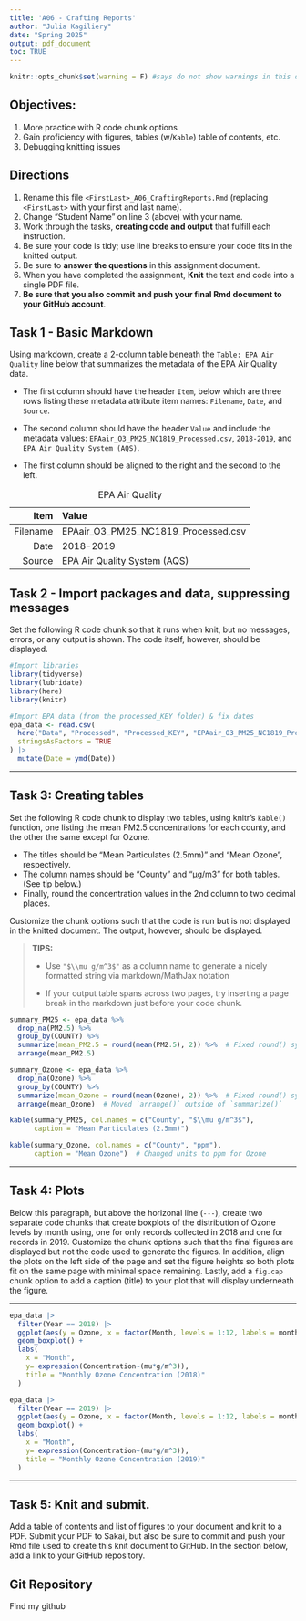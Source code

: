 ```yaml
---
title: 'A06 - Crafting Reports'
author: "Julia Kagiliery" 
date: "Spring 2025"
output: pdf_document
toc: TRUE
---
```


\listoffigures

```r
knitr::opts_chunk$set(warning = F) #says do not show warnings in this doccument
```

## Objectives:

1.  More practice with R code chunk options
2.  Gain proficiency with figures, tables (w/`Kable`) table of contents, etc.
3.  Debugging knitting issues

## Directions

1.  Rename this file `<FirstLast>_A06_CraftingReports.Rmd` (replacing `<FirstLast>` with your first and last name).
2.  Change "Student Name" on line 3 (above) with your name.
3.  Work through the tasks, **creating code and output** that fulfill each instruction.
4.  Be sure your code is tidy; use line breaks to ensure your code fits in the knitted output.
5.  Be sure to **answer the questions** in this assignment document.
6.  When you have completed the assignment, **Knit** the text and code into a single PDF file.
7.  **Be sure that you also commit and push your final Rmd document to your GitHub account**.

## Task 1 - Basic Markdown

Using markdown, create a 2-column table beneath the `Table: EPA Air Quality` line below that summarizes the metadata of the EPA Air Quality data.

-   The first column should have the header `Item`, below which are three rows listing these metadata attribute item names: `Filename`, `Date`, and `Source`.

-   The second column should have the header `Value` and include the metadata values: `EPAair_O3_PM25_NC1819_Processed.csv`, `2018-2019`, and `EPA Air Quality System (AQS)`.

-   The first column should be aligned to the right and the second to the left.

|     Item | Value                               |
|---------:|:------------------------------------|
| Filename | EPAair_O3_PM25_NC1819_Processed.csv |
|     Date | 2018-2019                           |
|   Source | EPA Air Quality System (AQS)        |

: EPA Air Quality

## Task 2 - Import packages and data, suppressing messages

Set the following R code chunk so that it runs when knit, but no messages, errors, or any output is shown. The code itself, however, should be displayed.

```r
#Import libraries
library(tidyverse)
library(lubridate)
library(here)
library(knitr)

#Import EPA data (from the processed_KEY folder) & fix dates
epa_data <- read.csv(
  here("Data", "Processed", "Processed_KEY", "EPAair_O3_PM25_NC1819_Processed.csv"), # had to add a clause here
  stringsAsFactors = TRUE
) |>
  mutate(Date = ymd(Date))
```

------------------------------------------------------------------------

## Task 3: Creating tables

Set the following R code chunk to display two tables, using knitr's `kable()` function, one listing the mean PM2.5 concentrations for each county, and the other the same except for Ozone.

-   The titles should be "Mean Particulates (2.5mm)" and "Mean Ozone", respectively.
-   The column names should be "County" and "µg/m3" for both tables. (See tip below.)
-   Finally, round the concentration values in the 2nd column to two decimal places.

Customize the chunk options such that the code is run but is not displayed in the knitted document. The output, however, should be displayed.

> **TIPS:**
>
> -   Use `"$\\mu g/m^3$"` as a column name to generate a nicely formatted string via markdown/MathJax notation
>
> -   If your output table spans across two pages, try inserting a page break in the markdown just before your code chunk.

```r

summary_PM25 <- epa_data %>% 
  drop_na(PM2.5) %>% 
  group_by(COUNTY) %>% 
  summarize(mean_PM2.5 = round(mean(PM2.5), 2)) %>%  # Fixed round() syntax
  arrange(mean_PM2.5)

summary_Ozone <- epa_data %>% 
  drop_na(Ozone) %>% 
  group_by(COUNTY) %>% 
  summarize(mean_Ozone = round(mean(Ozone), 2)) %>%  # Fixed round() syntax
  arrange(mean_Ozone)  # Moved `arrange()` outside of `summarize()`

kable(summary_PM25, col.names = c("County", "$\\mu g/m^3$"), 
      caption = "Mean Particulates (2.5mm)")

kable(summary_Ozone, col.names = c("County", "ppm"), 
      caption = "Mean Ozone")  # Changed units to ppm for Ozone

```

------------------------------------------------------------------------

## Task 4: Plots

Below this paragraph, but above the horizonal line (`---`), create two separate code chunks that create boxplots of the distribution of Ozone levels by month using, one for only records collected in 2018 and one for records in 2019. Customize the chunk options such that the final figures are displayed but not the code used to generate the figures. In addition, align the plots on the left side of the page and set the figure heights so both plots fit on the same page with minimal space remaining. Lastly, add a `fig.cap` chunk option to add a caption (title) to your plot that will display underneath the figure.

------------------------------------------------------------------------


\newpage

```r
epa_data |>
  filter(Year == 2018) |>
  ggplot(aes(y = Ozone, x = factor(Month, levels = 1:12, labels = month.abb))) +  
  geom_boxplot() +
  labs(
    x = "Month",
    y= expression(Concentration~(mu*g/m^3)), 
    title = "Monthly Ozone Concentration (2018)"
  )
```

```r
epa_data |>
  filter(Year == 2019) |>
  ggplot(aes(y = Ozone, x = factor(Month, levels = 1:12, labels = month.abb))) +  
  geom_boxplot() +
  labs(
    x = "Month",
    y= expression(Concentration~(mu*g/m^3)), 
    title = "Monthly Ozone Concentration (2019)"
  )
```

------------------------------------------------------------------------

\newpage

## Task 5: Knit and submit.

Add a table of contents and list of figures to your document and knit to a PDF. Submit your PDF to Sakai, but also be sure to commit and push your Rmd file used to create this knit document to GitHub. In the section below, add a link to your GitHub repository.

## Git Repository

Find my github \href{https://github.com/juliakagiliery/EDA_Spring2025}{\textcolor{blue}{\underline{here}}}

